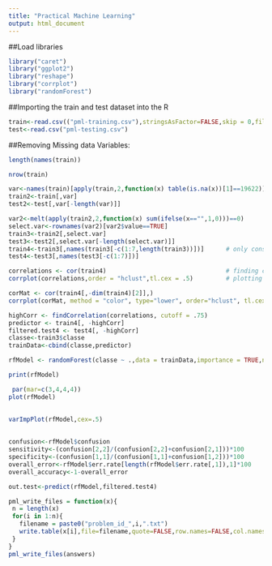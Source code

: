 ```yaml
---
title: "Practical Machine Learning"
output: html_document
---
```

##Load libraries
```r
library("caret")
library("ggplot2")
library("reshape")
library("corrplot")
library("randomForest")
```


##Importing the train and test dataset into the R

```r
train<-read.csv(("pml-training.csv"),stringsAsFactor=FALSE,skip = 0,fill=NA,comment.char="#")
test<-read.csv("pml-testing.csv")
```

##Removing Missing data Variables:

```r
length(names(train))
```

```r
nrow(train)     
```

```r
var<-names(train)[apply(train,2,function(x) table(is.na(x))[1]==19622)]   
train2<-train[,var]
test2<-test[,var[-length(var)]]     
```

```r
var2<-melt(apply(train2,2,function(x) sum(ifelse(x=="",1,0)))==0)
select.var<-rownames(var2)[var2$value==TRUE]
train3<-train2[,select.var]
test3<-test2[,select.var[-length(select.var)]]
train4<-train3[,names(train3[-c(1:7,length(train3))])]      # only considering numeric variable from HAR sensor
test4<-test3[,names(test3[-c(1:7)])]
```
 
```r
correlations <- cor(train4)                                 # finding correlations 
corrplot(correlations,order = "hclust",tl.cex = .5)         # plotting correlation matrix of variables
```

```r
corMat <- cor(train4[,-dim(train4)[2]],)
corrplot(corMat, method = "color", type="lower", order="hclust", tl.cex = 0.75, tl.col="black", tl.srt = 45)
```


```r
highCorr <- findCorrelation(correlations, cutoff = .75)
predictor <- train4[, -highCorr] 
filtered.test4 <- test4[, -highCorr] 
classe<-train3$classe 
trainData<-cbind(classe,predictor)
```
 
```r
rfModel <- randomForest(classe ~ .,data = trainData,importance = TRUE,ntrees = 10)
```

```r
print(rfModel)  
```

```r
 par(mar=c(3,4,4,4))  
plot(rfModel) 
```

##
```r
varImpPlot(rfModel,cex=.5)    
```

##
```r
confusion<-rfModel$confusion
sensitivity<-(confusion[2,2]/(confusion[2,2]+confusion[2,1]))*100
specificity<-(confusion[1,1]/(confusion[1,1]+confusion[1,2]))*100
overall_error<-rfModel$err.rate[length(rfModel$err.rate[,1]),1]*100
overall_accuracy<-1-overall_error

out.test<-predict(rfModel,filtered.test4)
```

```r
pml_write_files = function(x){
 n = length(x)
 for(i in 1:n){
   filename = paste0("problem_id_",i,".txt")
   write.table(x[i],file=filename,quote=FALSE,row.names=FALSE,col.names=FALSE)
 }
}
pml_write_files(answers)
```

